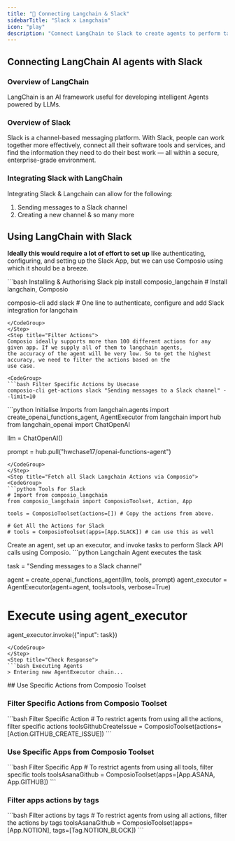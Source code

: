 ```yaml
---
title: "🚀 Connecting Langchain & Slack"
sidebarTitle: "Slack x Langchain"
icon: "play"
description: "Connect LangChain to Slack to create agents to perform tasks using natural language"
---
```


## Connecting LangChain AI agents with Slack

### Overview of LangChain

LangChain is an AI framework useful for developing intelligent Agents powered by LLMs.

### Overview of Slack

Slack is a channel-based messaging platform. With Slack, people can work together more effectively, connect all their software tools and services, and find the information they need to do their best work — all within a secure, enterprise-grade environment.

### Integrating Slack with LangChain

Integrating Slack & Langchain can allow for the following:

1. Sending messages to a Slack channel
2. Creating a new channel
& so many more

## Using LangChain with Slack

<Steps>
<Step title="Setting Up the Environment">

**Ideally this would require a lot of effort to set up** like authenticating, configuring, and setting up the Slack App, but we can use Composio using which it should be a breeze.

<CodeGroup>
```bash Installing & Authorising Slack
pip install composio_langchain # Install langchain, Composio 

composio-cli add slack # One line to authenticate, configure and add Slack integration for langchain
```
</CodeGroup>
</Step>
<Step title="Filter Actions">
Composio ideally supports more than 100 different actions for any given app. If we supply all of them to langchain agents, 
the accuracy of the agent will be very low. So to get the highest accuracy, we need to filter the actions based on the 
use case.

<CodeGroup>
```bash Filter Specific Actions by Usecase
composio-cli get-actions slack "Sending messages to a Slack channel" --limit=10
```
</CodeGroup>

</Step>
<Step title="Import Base Packages">

<CodeGroup>
```python Initialise Imports
from langchain.agents import create_openai_functions_agent, AgentExecutor
from langchain import hub
from langchain_openai import ChatOpenAI


llm = ChatOpenAI()

prompt = hub.pull("hwchase17/openai-functions-agent")
```
</CodeGroup>
</Step>
<Step title="Fetch all Slack Langchain Actions via Composio">
<CodeGroup>
```python Tools For Slack
# Import from composio_langchain
from composio_langchain import ComposioToolset, Action, App

tools = ComposioToolset(actions=[]) # Copy the actions from above. 

# Get All the Actions for Slack
# tools = ComposioToolset(apps=[App.SLACK]) # can use this as well
```
</CodeGroup>
</Step>
<Step title="Execute the Agent">
Create an agent, set up an executor, and invoke tasks to perform Slack API calls using Composio. 
<CodeGroup>
```python Langchain Agent executes the task

task = "Sending messages to a Slack channel"

agent = create_openai_functions_agent(llm, tools, prompt)
agent_executor = AgentExecutor(agent=agent, tools=tools, verbose=True)

# Execute using agent_executor
agent_executor.invoke({"input": task})
```
</CodeGroup>
</Step>
<Step title="Check Response">
```bash Executing Agents
> Entering new AgentExecutor chain...
```
</Step>
</Steps>
## Use Specific Actions from Composio Toolset

### Filter Specific Actions from Composio Toolset

<CodeGroup>
```bash Filter Specific Action
# To restrict agents from using all the actions, filter specific actions
toolsGithubCreateIssue = ComposioToolset(actions=[Action.GITHUB_CREATE_ISSUE])
```
</CodeGroup>

### Use Specific Apps from Composio Toolset
<CodeGroup>
```bash Filter Specific App
# To restrict agents from using all tools, filter specific tools
toolsAsanaGithub = ComposioToolset(apps=[App.ASANA, App.GITHUB])
```
</CodeGroup>

### Filter apps actions by tags 
<CodeGroup>
```bash Filter actions by tags
# To restrict agents from using all actions, filter the actions by tags
toolsAsanaGithub = ComposioToolset(apps=[App.NOTION], tags=[Tag.NOTION_BLOCK])
```
</CodeGroup>

